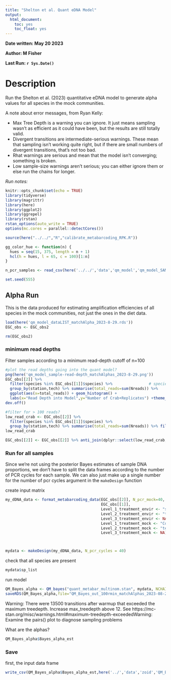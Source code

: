 ```yaml
---
title: "Shelton et al. Quant eDNA Model"
output: 
  html_document:
    toc: yes
    toc_float: yes
---
```


**Date written: May 20 2023**

**Author: M Fisher**

**Last Run: `r Sys.Date()`**


# Description

Run the Shelton et al. (2023) quantitative eDNA model to generate alpha values for all species in the mock communities. 

A note about error messages, from Ryan Kelly:

- Max Tree Depth is a warning you can ignore.  It just means sampling wasn’t as efficient as it could have been, but the results are still totally valid.
- Divergent transitions are intermediate-serious warnings.  These mean that sampling isn’t working quite right, but if there are small numbers of divergent transitions, that’s not too bad.
- Rhat warnings are serious and mean that the model isn’t converging; something is broken.
- Low sample-size warnings aren’t serious; you can either ignore them or else run the chains for longer.


*Run notes:*

```r
knitr::opts_chunk$set(echo = TRUE)
library(tidyverse)
library(magrittr)
library(here)
library(ggplot2)
library(ggrepel)
library(rstan)
rstan_options(auto_write = TRUE)
options(mc.cores = parallel::detectCores())

source(here("../../","R","calibrate_metabarcoding_RPK.R"))

gg_color_hue <- function(n) {
  hues = seq(15, 375, length = n + 1)
  hcl(h = hues, l = 65, c = 100)[1:n]
}

n_pcr_samples <- read_csv(here('../../','data','qm_model','qm_model_SAMPLEpcr.csv'))

set.seed(555)
```


## Alpha Run

This is the data produced for estimating amplification efficiencies of all species in the mock communities, not just the ones in the diet data. 

```r
load(here('qm_model_dataLIST_matchAlpha_2023-8-29.rds'))
EGC_obs <- EGC_obs2

rm(EGC_obs2)
```


### minimum read depths

Filter samples according to a minimum read-depth cutoff of n=100
```r
#plot the read depths going into the quant model?
png(here('qm_model_sample-read-depth_matchAlphas_2023-8-29.png'))
EGC_obs[[2]] %>%
  filter(species %in% EGC_obs[[1]]$species) %>%                # species in quant model
  group_by(station,tech) %>% summarise(total_reads=sum(Nreads)) %>%
  ggplot(aes(x=total_reads)) + geom_histogram() + 
  labs(x="Read Depth into Model",y="Number of Crab+Replicates") +theme_bw()
dev.off()

#filter for > 100 reads?
low_read_crab <- EGC_obs[[2]] %>%
  filter(species %in% EGC_obs[[1]]$species) %>% 
  group_by(station,tech) %>% summarise(total_reads=sum(Nreads)) %>% filter(total_reads < 100)
low_read_crab
```
```r
EGC_obs[[2]] <- EGC_obs[[2]] %>% anti_join(dplyr::select(low_read_crab,station,tech))
```


### Run for all samples

Since we're not using the posterior Bayes estimates of sample DNA proportions, we don't have to split the data frames according to the number of PCR cycles for each sample. We can also just make up a single number for the number of pcr cycles argument in the `makeDesign` function


create input matrix
```r
my_dDNA_data <- format_metabarcoding_data(EGC_obs[[2]], N_pcr_mock=40,
                                          EGC_obs[[1]],
                                          Level_1_treatment_envir <- "station",
                                          Level_2_treatment_envir <- "tech",
                                          Level_3_treatment_envir <- NA,
                                          Level_1_treatment_mock <- "Community",
                                          Level_2_treatment_mock <- "tech",
                                          Level_3_treatment_mock <- NA)



mydata <- makeDesign(my_dDNA_data, N_pcr_cycles = 40)
```
check that all species are present
```r
mydata$sp_list
```

run model
```r
QM_Bayes_alpha <- QM_bayes("quant_metabar_multinom.stan", mydata, NCHAINS = 3, ITER = 5000 )
saveRDS(QM_Bayes_alpha,file="QM_Bayes_out_100rmin_matchAlphas_2023-08-29.rds")
```
Warning: There were 13500 transitions after warmup that exceeded the maximum treedepth. Increase max_treedepth above 12. See
https://mc-stan.org/misc/warnings.html#maximum-treedepth-exceededWarning: Examine the pairs() plot to diagnose sampling problems



What are the alphas?
```r
QM_Bayes_alpha$Bayes_alpha_est
```



### Save 

first, the input data frame
```r
write_csv(QM_Bayes_alpha$Bayes_alpha_est,here('../','data','zoid','QM_Bayes_out_AlphaRun_alpha_est.csv'))
```



